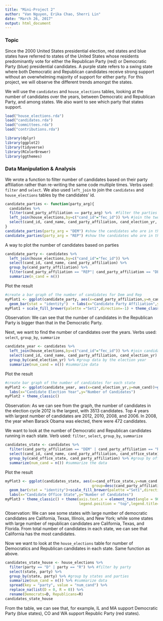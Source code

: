 ```yaml
---
title: "Mini-Project 2"
author: "Van Nguyen, Erika Chao, Sherri Lin"
date: "March 26, 2017"
output: html_document
---
```


### Topic
Since the 2000 United States presidential election, red states and blue states have referred to states of the United States whose residents predominantly vote for either the Republican Party (red) or Democratic Party (blue) presidential candidates. A purple state refers to a swing state where both Democratic and Republican candidates receive strong support without an overwhelming majority of support for either party. For this project, we will observe the different trends amongst the states.

We will use the `candidates` and `house_elections` tables, looking at the number of candidates over the years, between Democratic and Republican Party, and among states. We also want to see which party that states support. 
 

```r
load("house_elections.rda")
load("candidates.rda")
load("committees.rda")
load("contributions.rda")
```

```r
library(dplyr)
library(ggplot2)
library(tidyverse)
library(RColorBrewer)
library(ggthemes)
```

### Data Manipulation & Analysis
We wrote a function to filter number of candidates based on their party affiliation rather than re-writing the same code multiple times. Verbs used: `filter` and `select`.
We also used `left_join` to join the `candidates` and `house_elections` tables by the candidates' id.
```r
candidate_parties <- function(party_arg){
  candidates %>% 
  filter(cand_party_affiliation == party_arg) %>%  #filter the parties
  left_join(house_elections,by=c("cand_id"="fec_id")) %>% #join the two tables by candidates' id
  select(cand_id, cand_name, cand_party_affiliation, cand_election_yr, incumbent) 
}
candidate_parties(party_arg = "DEM") #show the candidates who are in the deomocratic party
candidate_parties(party_arg = "REP") #show the candidates who are in the republic party
```

A way to plot the number of candidates based on parties 
```r
candidate_party <- candidates %>%
  left_join(house_elections,by=c("cand_id"="fec_id")) %>%
  select(cand_id, cand_name, cand_party_affiliation) %>%
  group_by(cand_party_affiliation) %>% 
  filter(cand_party_affiliation == "REP"| cand_party_affiliation == "DEM") %>%
  summarize(n_cand = n()) 
```

Plot the result
```r
#create a bar graph of the number of candidates for Dem and Rep
myPlot1 <- ggplot(candidate_party, aes(x=cand_party_affiliation,y=n_cand, fill=cand_party_affiliation))+
  geom_bar(stat = "identity")  + labs(x="Candidate Party Affiliation",y="Number of Candidates") 
myPlot1 + scale_fill_brewer(palette ="Set1",direction=-1) + theme_classic()+ theme(legend.title=element_blank()) #color code data for Dem and Rep
```
Observation: We can see that the number of candidates in the Republican Party is bigger than that in the Democratic Party. 


Next, we want to find the number of candidates over the years. Verbs used: `select`, `group_by`, `summarize`
```r
candidate_year <- candidates %>%
  left_join(house_elections,by=c("cand_id"="fec_id")) %>% #join candidates and house elections
  select(cand_id, cand_name, cand_party_affiliation, cand_election_yr) %>% 
  group_by(cand_election_yr) %>% #group data by the election year
  summarize(num_cand = n()) #summarize data
```

Plot the result
```r
#create bar graph of the number of candidates for each state
myPlot2 <- ggplot(candidate_year, aes(x=cand_election_yr,y=num_cand))+geom_bar(stat = "identity")+ 
  labs(x="Candidate Election Year",y="Number of Candidates") 
myPlot2 + theme_classic()
```
Observation: As we can see from the graph, the number of candidates in the election cycle 2012 is the largest, with 3513 candidates. Top 4 years with largest number of candidates are 2012, 2010, 2008, and 2006. In 2008, the year when Barack Obama was elected, there were 472 candidates. 


We want to look at the number of Democratic and Republican candidates running in each state. Verb used: `filter`, `select`, `group_by`, `summarize`
```r
candidates_state <- candidates %>%
  filter(cand_party_affiliation == "DEM" | cand_party_affiliation == "REP") %>% #filter data by Dem and Rep
  select(cand_id, cand_name, cand_party_affiliation, cand_office_state) %>% 
  group_by(cand_office_state, cand_party_affiliation) %>% #group by office state and party affiliation
  summarize(num_cand = n()) #summarize the data
```

Plot the result
```r
myPlot3 <- ggplot(candidates_state, aes(x=cand_office_state,y=num_cand,fill=cand_party_affiliation,
                                        group=desc(cand_party_affiliation)))+
  geom_bar(stat = "identity")+scale_fill_brewer(palette ="Set1",direction=-1)+
  labs(x="Candidate Office State",y="Number of Candidates")
myPlot3 + theme_classic() + theme(axis.text.x = element_text(angle = 90, vjust = 0.5),
                                  legend.position = "top",legend.title=element_blank())
```
Observation: We can see some states with large number of democratic candidates are California, Texas, Illinois, and New York; while some states with large number of republican candidates are California, Texas, and Florida. From total number of candidates in each state, we can see that California has the most candidates. 


Now we want to look at the `house_elections` table for number of Democratics and Republican candidates in each state. Same function as above.
```r
candidates_state_house <- house_elections %>%
  filter(party == "D" | party == "R") %>% #filter by party
  select(state, party) %>% 
  group_by(state, party) %>% #group by states and parties
  summarize(num_cand = n()) %>% #summarize data
  spread(key = "party", value = "num_cand") %>% 
  replace_na(list(D = 0, R = 0)) %>%
  rename(Democrats=D, Republicans=R) 
candidates_state_house
```
From the table, we can see that, for example, IL and MA support Democratic Party (blue states), CO and WA support Republic Party (red states).

